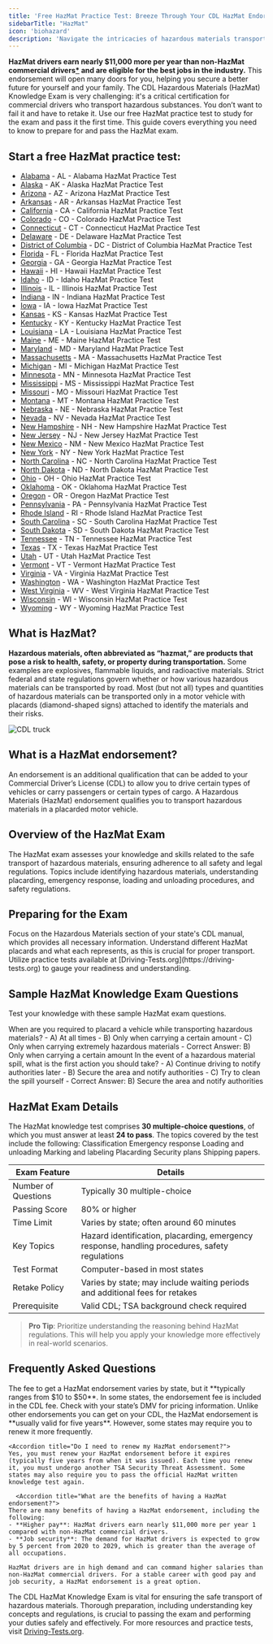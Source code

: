 ```yaml
---
title: 'Free HazMat Practice Test: Breeze Through Your CDL HazMat Endorsement Exam'
sidebarTitle: "HazMat"
icon: 'biohazard'
description: 'Navigate the intricacies of hazardous materials transport with our HazMat test guide, highlighting safety and legal protocols.'
---
```


**HazMat drivers earn nearly $11,000 more per year than non-HazMat commercial drivers[*](https://www.dmv.ca.gov/portal/file/statewideevaluationofcommercialdriverslicensewrittenknowledgetests/) and are eligible for the best jobs in the industry.** This endorsement will open many doors for you, helping you secure a better future for yourself and your family. The CDL Hazardous Materials (HazMat) Knowledge Exam is very challenging: it's a critical certification for commercial drivers who transport hazardous substances. You don’t want to fail it and have to retake it. Use our free HazMat practice test to study for the exam and pass it the first time.
This guide covers everything you need to know to prepare for and pass the HazMat exam.

## Start a free HazMat practice test:

- [Alabama](https://driving-tests.org/alabama/#cdl-hazmat) - AL - Alabama HazMat Practice Test
- [Alaska](https://driving-tests.org/alaska/#cdl-hazmat) - AK - Alaska HazMat Practice Test
- [Arizona](https://driving-tests.org/arizona/#cdl-hazmat) - AZ - Arizona HazMat Practice Test
- [Arkansas](https://driving-tests.org/arkansas/#cdl-hazmat) - AR - Arkansas HazMat Practice Test
- [California](https://driving-tests.org/california/#cdl-hazmat) - CA - California HazMat Practice Test
- [Colorado](https://driving-tests.org/colorado/#cdl-hazmat) - CO - Colorado HazMat Practice Test
- [Connecticut](https://driving-tests.org/connecticut/#cdl-hazmat) - CT - Connecticut HazMat Practice Test
- [Delaware](https://driving-tests.org/delaware/#cdl-hazmat) - DE - Delaware HazMat Practice Test
- [District of Columbia](https://driving-tests.org/district-columbia/#cdl-hazmat) - DC - District of Columbia HazMat Practice Test
- [Florida](https://driving-tests.org/florida/#cdl-hazmat) - FL - Florida HazMat Practice Test
- [Georgia](https://driving-tests.org/georgia/#cdl-hazmat) - GA - Georgia HazMat Practice Test
- [Hawaii](https://driving-tests.org/hawaii/#cdl-hazmat) - HI - Hawaii HazMat Practice Test
- [Idaho](https://driving-tests.org/idaho/#cdl-hazmat) - ID - Idaho HazMat Practice Test
- [Illinois](https://driving-tests.org/illinois/#cdl-hazmat) - IL - Illinois HazMat Practice Test
- [Indiana](https://driving-tests.org/indiana/#cdl-hazmat) - IN - Indiana HazMat Practice Test
- [Iowa](https://driving-tests.org/iowa/#cdl-hazmat) - IA - Iowa HazMat Practice Test
- [Kansas](https://driving-tests.org/kansas/#cdl-hazmat) - KS - Kansas HazMat Practice Test
- [Kentucky](https://driving-tests.org/kentucky/#cdl-hazmat) - KY - Kentucky HazMat Practice Test
- [Louisiana](https://driving-tests.org/louisiana/#cdl-hazmat) - LA - Louisiana HazMat Practice Test
- [Maine](https://driving-tests.org/maine/#cdl-hazmat) - ME - Maine HazMat Practice Test
- [Maryland](https://driving-tests.org/maryland/#cdl-hazmat) - MD - Maryland HazMat Practice Test
- [Massachusetts](https://driving-tests.org/massachusetts/#cdl-hazmat) - MA - Massachusetts HazMat Practice Test
- [Michigan](https://driving-tests.org/michigan/#cdl-hazmat) - MI - Michigan HazMat Practice Test
- [Minnesota](https://driving-tests.org/minnesota/#cdl-hazmat) - MN - Minnesota HazMat Practice Test
- [Mississippi](https://driving-tests.org/mississippi/#cdl-hazmat) - MS - Mississippi HazMat Practice Test
- [Missouri](https://driving-tests.org/missouri/#cdl-hazmat) - MO - Missouri HazMat Practice Test
- [Montana](https://driving-tests.org/montana/#cdl-hazmat) - MT - Montana HazMat Practice Test
- [Nebraska](https://driving-tests.org/nebraska/#cdl-hazmat) - NE - Nebraska HazMat Practice Test
- [Nevada](https://driving-tests.org/nevada/#cdl-hazmat) - NV - Nevada HazMat Practice Test
- [New Hampshire](https://driving-tests.org/new-hampshire/#cdl-hazmat) - NH - New Hampshire HazMat Practice Test
- [New Jersey](https://driving-tests.org/new-jersey/#cdl-hazmat) - NJ - New Jersey HazMat Practice Test
- [New Mexico](https://driving-tests.org/new-mexico/#cdl-hazmat) - NM - New Mexico HazMat Practice Test
- [New York](https://driving-tests.org/new-york/#cdl-hazmat) - NY - New York HazMat Practice Test
- [North Carolina](https://driving-tests.org/north-carolina/#cdl-hazmat) - NC - North Carolina HazMat Practice Test
- [North Dakota](https://driving-tests.org/north-dakota/#cdl-hazmat) - ND - North Dakota HazMat Practice Test
- [Ohio](https://driving-tests.org/ohio/#cdl-hazmat) - OH - Ohio HazMat Practice Test
- [Oklahoma](https://driving-tests.org/oklahoma/#cdl-hazmat) - OK - Oklahoma HazMat Practice Test
- [Oregon](https://driving-tests.org/oregon/#cdl-hazmat) - OR - Oregon HazMat Practice Test
- [Pennsylvania](https://driving-tests.org/pennsylvania/#cdl-hazmat) - PA - Pennsylvania HazMat Practice Test
- [Rhode Island](https://driving-tests.org/rhode-island/#cdl-hazmat) - RI - Rhode Island HazMat Practice Test
- [South Carolina](https://driving-tests.org/south-carolina/#cdl-hazmat) - SC - South Carolina HazMat Practice Test
- [South Dakota](https://driving-tests.org/south-dakota/#cdl-hazmat) - SD - South Dakota HazMat Practice Test
- [Tennessee](https://driving-tests.org/tennessee/#cdl-hazmat) - TN - Tennessee HazMat Practice Test
- [Texas](https://driving-tests.org/texas/#cdl-hazmat) - TX - Texas HazMat Practice Test
- [Utah](https://driving-tests.org/utah/#cdl-hazmat) - UT - Utah HazMat Practice Test
- [Vermont](https://driving-tests.org/vermont/#cdl-hazmat) - VT - Vermont HazMat Practice Test
- [Virginia](https://driving-tests.org/virginia/#cdl-hazmat) - VA - Virginia HazMat Practice Test
- [Washington](https://driving-tests.org/washington/#cdl-hazmat) - WA - Washington HazMat Practice Test
- [West Virginia](https://driving-tests.org/west-virginia/#cdl-hazmat) - WV - West Virginia HazMat Practice Test
- [Wisconsin](https://driving-tests.org/wisconsin/#cdl-hazmat) - WI - Wisconsin HazMat Practice Test
- [Wyoming](https://driving-tests.org/wyoming/#cdl-hazmat) - WY - Wyoming HazMat Practice Test

## What is HazMat?
**Hazardous materials, often abbreviated as “hazmat,” are products that pose a risk to health, safety, or property during transportation.** Some examples are explosives, flammable liquids, and radioactive materials. Strict federal and state regulations govern whether or how various hazardous materials can be transported by road. Most (but not all) types and quantities of hazardous materials can be transported only in a motor vehicle with placards (diamond-shaped signs) attached to identify the materials and their risks.

<Frame>
  <img src="https://driving-tests.org/wp-content/uploads/2023/12/cdl-truck3-optim.jpeg" alt="CDL truck"/>
</Frame>

## What is a HazMat endorsement? 
An endorsement is an additional qualification that can be added to your Commercial Driver’s License (CDL) to allow you to drive certain types of vehicles or carry passengers or certain types of cargo. A Hazardous Materials (HazMat) endorsement qualifies you to transport hazardous materials in a placarded motor vehicle.

## Overview of the HazMat Exam

<AccordionGroup>
  <Accordion title="Purpose of the Exam">
    The HazMat exam assesses your knowledge and skills related to the safe transport of hazardous materials, ensuring adherence to all safety and legal regulations.
  </Accordion>

  <Accordion title="Key Topics Covered">
    Topics include identifying hazardous materials, understanding placarding, emergency response, loading and unloading procedures, and safety regulations.
  </Accordion>
</AccordionGroup>

## Preparing for the Exam

<Steps>
  <Step title="Study the HazMat Section in the CDL Manual">
    Focus on the Hazardous Materials section of your state's CDL manual, which provides all necessary information.
  </Step>

  <Step title="Familiarize with HazMat Placards">
    Understand different HazMat placards and what each represents, as this is crucial for proper transport.
  </Step>

  <Step title="Take Practice Tests">
    Utilize practice tests available at [Driving-Tests.org](https://driving-tests.org) to gauge your readiness and understanding.
  </Step>
</Steps>

## Sample HazMat Knowledge Exam Questions

Test your knowledge with these sample HazMat exam questions.

<AccordionGroup>
  <Accordion title="Question 1: Placarding">
    When are you required to placard a vehicle while transporting hazardous materials?
    - A) At all times
    - B) Only when carrying a certain amount
    - C) Only when carrying extremely hazardous materials
    - Correct Answer: B) Only when carrying a certain amount
  </Accordion>

  <Accordion title="Question 2: Emergency Response">
    In the event of a hazardous material spill, what is the first action you should take?
    - A) Continue driving to notify authorities later
    - B) Secure the area and notify authorities
    - C) Try to clean the spill yourself
    - Correct Answer: B) Secure the area and notify authorities
  </Accordion>
</AccordionGroup>

## HazMat Exam Details
The HazMat knowledge test comprises **30 multiple-choice questions**, of which you must answer at least **24 to pass**. The topics covered by the test include the following: Classification Emergency response Loading and unloading Marking and labeling Placarding Security plans Shipping papers.

| Exam Feature           | Details                                           |
|------------------------|---------------------------------------------------|
| Number of Questions    | Typically 30 multiple-choice                      |
| Passing Score          | 80% or higher                                     |
| Time Limit             | Varies by state; often around 60 minutes          |
| Key Topics             | Hazard identification, placarding, emergency response, handling procedures, safety regulations |
| Test Format            | Computer-based in most states                     |
| Retake Policy          | Varies by state; may include waiting periods and additional fees for retakes |
| Prerequisite           | Valid CDL; TSA background check required          |

> **Pro Tip**: Prioritize understanding the reasoning behind HazMat regulations. This will help you apply your knowledge more effectively in real-world scenarios.

<Snippet file="hazmat-endorsement-diagram.mdx" />

## Frequently Asked Questions

<AccordionGroup>
  <Accordion title="How much does it cost to get a HazMat endorsement?">
    The fee to get a HazMat endorsement varies by state, but it **typically ranges from $10 to $50**. In some states, the endorsement fee is included in the CDL fee. Check with your state’s DMV for pricing information.
  </Accordion>

  <Accordion title="For how long is the HazMat endorsement valid?">
    Unlike other endorsements you can get on your CDL, the HazMat endorsement is **usually valid for five years**. However, some states may require you to renew it more frequently.
  </Accordion>

    <Accordion title="Do I need to renew my HazMat endorsement?">
    Yes, you must renew your HazMat endorsement before it expires (typically five years from when it was issued). Each time you renew it, you must undergo another TSA Security Threat Assessment. Some states may also require you to pass the official HazMat written knowledge test again.
  </Accordion>

      <Accordion title="What are the benefits of having a HazMat endorsement?">
    There are many benefits of having a HazMat endorsement, including the following: 
    - **Higher pay**: HazMat drivers earn nearly $11,000 more per year 1 compared with non-HazMat commercial drivers. 
    - **Job security**: The demand for HazMat drivers is expected to grow by 5 percent from 2020 to 2029, which is greater than the average of all occupations. 
    
    HazMat drivers are in high demand and can command higher salaries than non-HazMat commercial drivers. For a stable career with good pay and job security, a HazMat endorsement is a great option.
  </Accordion>
</AccordionGroup>

The CDL HazMat Knowledge Exam is vital for ensuring the safe transport of hazardous materials. Thorough preparation, including understanding key concepts and regulations, is crucial to passing the exam and performing your duties safely and effectively. For more resources and practice tests, visit [Driving-Tests.org](https://driving-tests.org).

<Snippet file="cdl-premium.mdx" />
